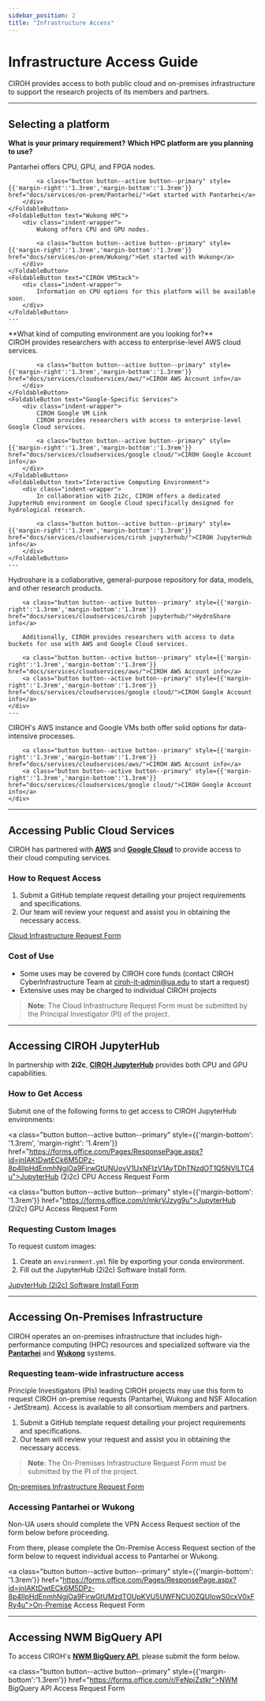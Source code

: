```yaml
---
sidebar_position: 2
title: "Infrastructure Access"
---
```

<!-- import Drawio from '@theme/Drawio' -->
<!-- import simpleGraph from '!!raw-loader!@site/static/files/ciroh-resource-flowchart.drawio' -->

# Infrastructure Access Guide

CIROH provides access to both public cloud and on-premises infrastructure to support the research projects of its members and partners.
<!-- <Drawio content={simpleGraph} /> -->
---

## Selecting a platform

**What is your primary requirement?**
<FoldableButton text="High Performance Computing">
    **Which HPC platform are you planning to use?**
    <FoldableButton text="Pantarhei HPC">
        <div class="indent-wrapper">
            Pantarhei offers CPU, GPU, and FPGA nodes.

            <a class="button button--active button--primary" style={{'margin-right':'1.3rem','margin-bottom':'1.3rem'}}  href="docs/services/on-prem/Pantarhei/">Get started with Pantarhei</a>
        </div>
    </FoldableButton>
    <FoldableButton text="Wukong HPC">
        <div class="indent-wrapper">
            Wukong offers CPU and GPU nodes.

            <a class="button button--active button--primary" style={{'margin-right':'1.3rem','margin-bottom':'1.3rem'}}  href="docs/services/on-prem/Wukong/">Get started with Wukong</a>
        </div>
    </FoldableButton>
    <FoldableButton text="CIROH VMStack">
        <div class="indent-wrapper">
            Information on CPU options for this platform will be available soon.
        </div>
    </FoldableButton>
    ---
</FoldableButton>

<FoldableButton text="Cloud Computing">
    **What kind of computing environment are you looking for?**
    <FoldableButton text="General Purpose">
        <div class="indent-wrapper">
            CIROH provides researchers with access to enterprise-level AWS cloud services.

            <a class="button button--active button--primary" style={{'margin-right':'1.3rem','margin-bottom':'1.3rem'}}  href="docs/services/cloudservices/aws/">CIROH AWS Account info</a>
        </div>
    </FoldableButton>
    <FoldableButton text="Google-Specific Services">
        <div class="indent-wrapper">
            CIROH Google VM Link
            CIROH provides researchers with access to enterprise-level Google Cloud services.
            
            <a class="button button--active button--primary" style={{'margin-right':'1.3rem','margin-bottom':'1.3rem'}}  href="docs/services/cloudservices/google cloud/">CIROH Google Account info</a>
        </div>
    </FoldableButton>
    <FoldableButton text="Interactive Computing Environment">
        <div class="indent-wrapper">
            In collaboration with 2i2c, CIROH offers a dedicated JupyterHub environment on Google Cloud specifically designed for hydrological research.

            <a class="button button--active button--primary" style={{'margin-right':'1.3rem','margin-bottom':'1.3rem'}}  href="docs/services/cloudservices/ciroh jupyterhub/">CIROH JupyterHub info</a>
        </div>
    </FoldableButton>
    ---
</FoldableButton>

<FoldableButton text="Data Storage and Archival">
    <div class="indent-wrapper">
        Hydroshare is a collaborative, general-purpose repository for data, models, and other research products.

        <a class="button button--active button--primary" style={{'margin-right':'1.3rem','margin-bottom':'1.3rem'}}  href="docs/services/cloudservices/ciroh jupyterhub/">HydroShare info</a>
        
        Additionally, CIROH provides researchers with access to data buckets for use with AWS and Google Cloud services.

        <a class="button button--active button--primary" style={{'margin-right':'1.3rem','margin-bottom':'1.3rem'}}  href="docs/services/cloudservices/aws/">CIROH AWS Account info</a>
        <a class="button button--active button--primary" style={{'margin-right':'1.3rem','margin-bottom':'1.3rem'}}  href="docs/services/cloudservices/google cloud/">CIROH Google Account info</a>
    </div>
    ---
</FoldableButton>

<FoldableButton text="Data-Intensive Computing">
    <div class="indent-wrapper">
        CIROH's AWS instance and Google VMs both offer solid options for data-intensive processes.

        <a class="button button--active button--primary" style={{'margin-right':'1.3rem','margin-bottom':'1.3rem'}}  href="docs/services/cloudservices/aws/">CIROH AWS Account info</a>
        <a class="button button--active button--primary" style={{'margin-right':'1.3rem','margin-bottom':'1.3rem'}}  href="docs/services/cloudservices/google cloud/">CIROH Google Account info</a>
    </div>
</FoldableButton>

---

## Accessing Public Cloud Services

<!-- Links are currently broken due to spaces in file path -->
<p>CIROH has partnered with <b><a href="docs/services/cloudservices/aws/">AWS</a></b> and <b><a href="docs/services/cloudservices/google%20cloud/">Google Cloud</a></b> to provide access to their cloud computing services.</p>

### How to Request Access

1. Submit a GitHub template request detailing your project requirements and specifications.
2. Our team will review your request and assist you in obtaining the necessary access.

<a class="button button--active button--primary" href="https://github.com/CIROH-UA/NGIAB-CloudInfra/issues/new?assignees=&labels=infrastructure&projects=&template=case_studies_call.md&title=">Cloud Infrastructure Request Form</a>

### Cost of Use

- Some uses may be covered by CIROH core funds (contact CIROH CyberInfrastructure Team at ciroh-it-admin@ua.edu to start a request)
- Extensive uses may be charged to individual CIROH projects

> **Note**: The Cloud Infrastructure Request Form must be submitted by the Principal Investigator (PI) of the project.

---

## Accessing CIROH JupyterHub

<!-- Links are currently broken due to spaces in file path -->
<p>In partnership with <b>2i2c</b>, <b><a href="docs/services/cloudservices/ciroh%20jupyterhub">CIROH JupyterHub</a></b> provides both CPU and GPU capabilities.</p>

### How to Get Access

Submit one of the following forms to get access to CIROH JupyterHub environments:

<a class="button button--active button--primary" style={{'margin-bottom': '1.3rem', 'margin-right': '1.4rem'}} href="https://forms.office.com/Pages/ResponsePage.aspx?id=jnIAKtDwtECk6M5DPz-8p4IIpHdEnmhNgjOa9FjrwGtUNUoyV1UxNFIzV1AyTDhTNzdOT1Q5NVlLTC4u">JupyterHub (2i2c) CPU Access Request Form</a>

<a class="button button--active button--primary" style={{'margin-bottom': '1.3rem'}} href="https://forms.office.com/r/mkrVJzyg9u">JupyterHub (2i2c) GPU Access Request Form</a>

### Requesting Custom Images

To request custom images:

1. Create an `environment.yml` file by exporting your conda environment.
2. Fill out the JupyterHub (2i2c) Software Install form.

<a class="button button--active button--primary" href="https://forms.office.com/Pages/ResponsePage.aspx?id=jnIAKtDwtECk6M5DPz-8p4IIpHdEnmhNgjOa9FjrwGtUNUoyV1UxNFIzV1AyTDhTNzdOT1Q5NVlLTC4u">JupyterHub (2i2c) Software Install Form</a>

---

## Accessing On-Premises Infrastructure

CIROH operates an on-premises infrastructure that includes high-performance computing (HPC) resources and specialized software via the [**Pantarhei**](docs/services/on-prem/Pantarhei/) and [**Wukong**](docs/services/on-prem/Wukong/) systems.

### Requesting team-wide infrastructure access

Principle Investigators (PIs) leading CIROH projects may use this form to request CIROH on-premise requests (Pantarhei, Wukong and NSF Allocation - JetStream). Access is available to all consortium members and partners.

1. Submit a GitHub template request detailing your project requirements and specifications.
2. Our team will review your request and assist you in obtaining the necessary access.

> **Note**: The On-Premises Infrastructure Request Form must be submitted by the PI of the project.

<a class="button button--active button--primary" href="https://github.com/CIROH-UA/NGIAB-CloudInfra/issues/new?assignees=&labels=on-prem&projects=&template=onprem-request.md&title=">On-premises Infrastructure Request Form</a>

### Accessing Pantarhei or Wukong

Non-UA users should complete the VPN Access Request section of the form below before proceeding.

From there, please complete the On-Premise Access Request section of the form below to request individual access to Pantarhei or Wukong.

<a class="button button--active button--primary" style={{'margin-bottom': '1.3rem'}} href="https://forms.office.com/Pages/ResponsePage.aspx?id=jnIAKtDwtECk6M5DPz-8p4IIpHdEnmhNgjOa9FjrwGtUMzdTOUpKVU5UWFNCU0ZQUlowS0cxV0xFRy4u">On-Premise Access Request Form</a>

---

## Accessing NWM BigQuery API

<!-- Links are currently broken due to spaces in file path -->
<p>To access CIROH's <b><a href="docs/products/Data Management and Access Tools/bigquery-api/">NWM BigQuery API</a></b>, please submit the form below.</p>

<a class="button button--active button--primary" style={{'margin-bottom':'1.3rem'}} href="https://forms.office.com/r/FeNpjZstkr">NWM BigQuery API Access Request Form</a>

